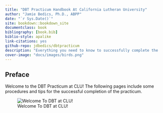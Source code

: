 ```yaml
--- 
title: "DBT Practicum Handbook At California Lutheran University"
author: "Jamie Bedics, Ph.D., ABPP"
date: "`r Sys.Date()`"
site: bookdown::bookdown_site
documentclass: book
bibliography: [book.bib]
biblio-style: apalike
link-citations: yes
github-repo: jdbedics/dbtpracticum
description: "Everything you need to know to successfully complete the DBT Practicum at CLU."
cover-image: "docs/images/birds.png"
---
```


## Preface {-}

Welcome to the DBT Practicum at CLU!  The following pages include some procedures and tips for the successful completion of the practicum.

![Welcome To DBT at CLU!](images/birds.png)

